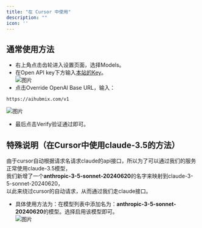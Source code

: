 ```yaml
---
title: "在 Cursor 中使用"
description: ""
icon: ''
---
```


## 通常使用方法
- 右上角点击齿轮进入设置页面，选择Models。  
- 在Open API key下方输入[本站的Key](https://aihubmix.com/token)。  
![图片](../../public/cn/cur1.png)
- 点击Override OpenAl Base URL，输入：  
```
https://aihubmix.com/v1
```  
![图片](../../public/cn/cur2.png)
- 最后点击Verify验证通过即可。

## 特殊说明（在Cursor中使用claude-3.5的方法）
由于cursor自动根据请求名请求claude的api接口，所以为了可以通过我们的服务正常使用claude-3.5模型，  
我们新增了一个**anthropic-3-5-sonnet-20240620**的名字来映射到claude-3-5-sonnet-20240620，  
以此来绕过cursor的自动请求，从而通过我们走claude接口。  
- 具体使用方法为：在模型列表中添加名为：**anthropic-3-5-sonnet-20240620**的模型。选择启用该模型即可。  
![图片](../../public/cn/cur3.png)